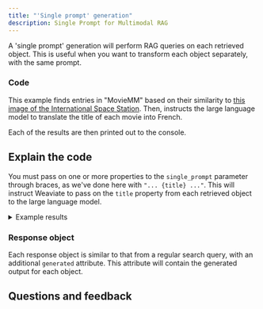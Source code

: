 ```yaml
---
title: "'Single prompt' generation"
description: Single Prompt for Multimodal RAG
---
```



A 'single prompt' generation will perform RAG queries on each retrieved object. This is useful when you want to transform each object separately, with the same prompt.

### <i class="fa-solid fa-code"></i> Code

This example finds entries in "MovieMM" based on their similarity to [this image of the International Space Station](https://upload.wikimedia.org/wikipedia/commons/thumb/0/04/International_Space_Station_after_undocking_of_STS-132.jpg/440px-International_Space_Station_after_undocking_of_STS-132.jpg). Then, instructs the large language model to translate the title of each movie into French.

Each of the results are then printed out to the console.

<FilteredTextBlock
  text={PyCode}
  startMarker="# SinglePromptGeneration"
  endMarker="# END SinglePromptGeneration"
  language="py"
/>

## <i class="fa-solid fa-chalkboard"></i> Explain the code

You must pass on one or more properties to the `single_prompt` parameter through braces, as we've done here with `"... {title} ..."`. This will instruct Weaviate to pass on the `title` property from each retrieved object to the large language model.

<details>
  <summary>Example results</summary>

```text
Interstellar
Interstellaire
Gravity
Gravité
Arrival
Arrivée
Armageddon
Armageddon
Godzilla
Godzilla
```

</details>

### <i class="fa-solid fa-chalkboard"></i> Response object

Each response object is similar to that from a regular search query, with an additional `generated` attribute. This attribute will contain the generated output for each object.


## Questions and feedback


<DocsFeedback/>
